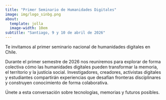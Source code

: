 ```yaml
---
title: "Primer Seminario de Humanidades Digitales"
image: img/logo_sinbg.png
about:
  template: jolla
  image-width: 10em
subtitle: "Santiago, 9 y 10 de abril de 2026"
---
```


Te invitamos al primer seminario nacional de humanidades digitales en Chile. 

Durante el primer semestre de 2026 nos reuniremos para explorar de forma colectiva cómo las humanidades digitales pueden transformar la memoria, el territorio y la justicia social. Investigadores, creadores, activistas digitales y estudiantes compartirán experiencias que desafían fronteras disciplinares y construyen conocimiento de forma colaborativa. 

Únete a esta conversación sobre tecnologías, memorias y futuros posibles.

<br/>
<script async data-uid="a94009d478" src="https://redhd-chile.kit.com/a94009d478/index.js"></script>


<div id="particles-js" style="position: fixed; top: 0; left: 0; width: 100%; height: 100%; z-index: -1;"></div>

<script src="https://cdn.jsdelivr.net/particles.js/2.0.0/particles.min.js"></script>

<script>
particlesJS("particles-js", {
  "particles": {
    "number": {
      "value": 80,
      "density": {
        "enable": true,
        "value_area": 800
      }
    },
    "color": {
      "value": "#2e3192"
    },
    "shape": {
      "type": "circle"
    },
    "opacity": {
      "value": 0.5,
      "random": false
    },
    "size": {
      "value": 3,
      "random": true
    },
    "line_linked": {
      "enable": true,
      "distance": 150,
      "color": "#2e3192",
      "opacity": 0.4,
      "width": 1
    },
    "move": {
      "enable": true,
      "speed": 4,
      "direction": "none",
      "random": false,
      "straight": false,
      "out_mode": "out",
      "bounce": false
    }
  },
  "interactivity": {
    "detect_on": "canvas",
    "events": {
      "onhover": {
        "enable": true,
        "mode": "repulse"
      },
      "onclick": {
        "enable": true,
        "mode": "push"
      },
      "resize": true
    }
  },
  "retina_detect": true
});
</script>